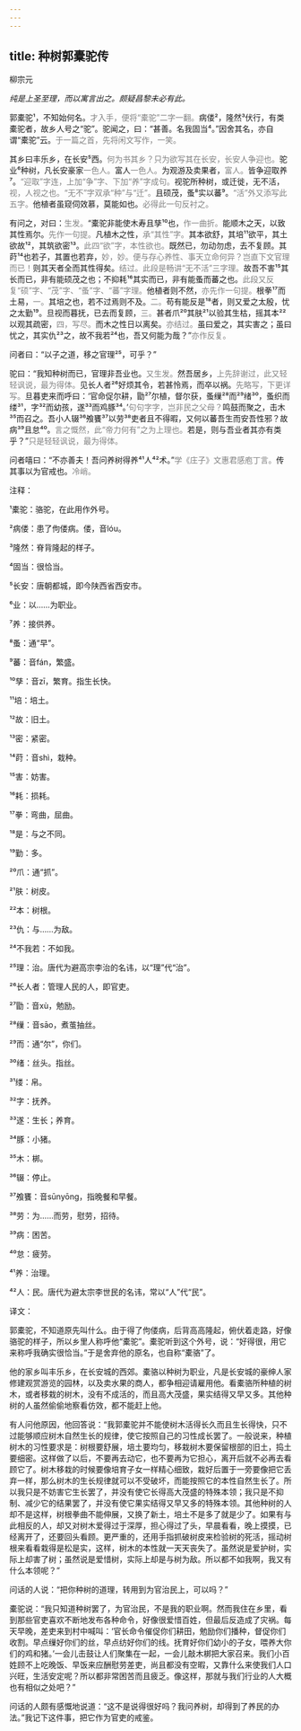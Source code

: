 ```yaml
---
---
---
```

title: 种树郭橐驼传
---




柳宗元





*纯是上圣至理，而以寓言出之。颇疑昌黎未必有此。*





郭橐驼¹，不知始何名。<font color=gray font-size=0.8rem>才入手，便将“橐驼”二字一翻。</font>病偻²，隆然³伏行，有类橐驼者，故乡人号之“驼”。驼闻之，曰：“甚善。名我固当⁴。”因舍其名，亦自谓“橐驼”云。<font color=gray font-size=0.8rem>于一篇之首，先将闲文写作，一笑。</font>

其乡曰丰乐乡，在长安⁵西。<font color=gray font-size=0.8rem>何为书其乡？只为欲写其在长安，长安人争迎也。</font>驼业⁶种树，凡长安豪家<font color=gray font-size=0.8rem>一色人。</font>富人<font color=gray font-size=0.8rem>一色人。</font>为观游及卖果者，<font color=gray font-size=0.8rem>富人。</font>皆争迎取养⁷。<font color=gray font-size=0.8rem>“迎取”字连，上加“争”字、下加“养”字成句。</font>视驼所种树，或迁徙，无不活，<font color=gray font-size=0.8rem>视，人视之也。“无不”字双承“种”与“迁”。</font>且硕茂，蚤⁸实以蕃⁹。<font color=gray font-size=0.8rem>“活”外又添写此五字。</font>他植者虽窥伺效慕，莫能如也。<font color=gray font-size=0.8rem>必得此一句反衬之。</font>

有问之，对曰：<font color=gray font-size=0.8rem>生发。</font>“橐驼非能使木寿且孳¹⁰也，<font color=gray font-size=0.8rem>作一曲折。</font>能顺木之天，以致其性焉尔。<font color=gray font-size=0.8rem>先作一句提。</font>凡植木之性，<font color=gray font-size=0.8rem>承“其性”字。</font>其本欲舒，其培¹¹欲平，其土欲故¹²，其筑欲密¹³。<font color=gray font-size=0.8rem>此四“欲”字，本性欲也。</font>既然已，勿动勿虑，去不复顾。其莳¹⁴也若子，其置也若弃，<font color=gray font-size=0.8rem>妙，妙。便与存心养性、事天立命何异？岂直下文官理而已！</font>则其天者全而其性得矣。<font color=gray font-size=0.8rem>结过。此段是畅讲“无不活”三字理。</font>故吾不害¹⁵其长而已，非有能硕茂之也；不抑耗¹⁶其实而已，非有能蚤而蕃之也。<font color=gray font-size=0.8rem>此段又反复“硕”字、“茂”字、“蚤”字、“蕃”字理。</font>他植者则不然，<font color=gray font-size=0.8rem>亦先作一句提。</font>根拳¹⁷而土易，<font color=gray font-size=0.8rem>一。</font>其培之也，若不过焉则不及。<font color=gray font-size=0.8rem>二。</font>苟有能反是¹⁸者，则又爱之太殷，忧之太勤¹⁹。旦视而暮抚，已去而复顾，<font color=gray font-size=0.8rem>三。</font>甚者爪²⁰其肤²¹以验其生枯，摇其本²²以观其疏密，<font color=gray font-size=0.8rem>四，写尽。</font>而木之性日以离矣。<font color=gray font-size=0.8rem>亦结过。</font>虽曰爱之，其实害之；虽曰忧之，其实仇²³之，故不我若²⁴也，吾又何能为哉？”<font color=gray font-size=0.8rem>亦作反复。</font>

问者曰：“以子之道，移之官理²⁵，可乎？”

驼曰：“我知种树而已，官理非吾业也。<font color=gray font-size=0.8rem>又生发。</font>然吾居乡，<font color=gray font-size=0.8rem>上先辞谢过，此又轻轻讽说，最为得体。</font>见长人者²⁶好烦其令，若甚怜焉，而卒以祸。<font color=gray font-size=0.8rem>先略写，下更详写。</font>旦暮吏来而呼曰：‘官命促尔耕，勖²⁷尔植，督尔获，蚤缫²⁸而²⁹绪³⁰，蚤织而缕³¹，字³²而幼孩，遂³³而鸡豚³⁴。’<font color=gray font-size=0.8rem>句句字字，岂非民之父母？</font>鸣鼓而聚之，击木³⁵而召之。吾小人辍³⁶飧饔³⁷以劳³⁸吏者且不得暇，又何以蕃吾生而安吾性邪？故病³⁹且怠⁴⁰。<font color=gray font-size=0.8rem>言之慨然，此“帝力何有”之为上理也。</font>若是，则与吾业者其亦有类乎？”<font color=gray font-size=0.8rem>只是轻轻讽说，最为得体。</font>

问者嘻曰：“不亦善夫！吾问养树得养⁴¹人⁴²术。”<font color=gray font-size=0.8rem>学《庄子》文惠君感庖丁言。</font>传其事以为官戒也。<font color=gray font-size=0.8rem>冷峭。</font>

注释：

¹橐驼：骆驼，在此用作外号。

²病偻：患了佝偻病。偻，音lóu。

³隆然：脊背隆起的样子。

⁴固当：很恰当。

⁵长安：唐朝都城，即今陕西省西安市。

⁶业：以……为职业。

⁷养：接供养。

⁸蚤：通“早”。

⁹蕃：音fán，繁盛。

¹⁰孳：音zī，繁育。指生长快。

¹¹培：培土。

¹²故：旧土。

¹³密：紧密。

¹⁴莳：音shì，栽种。

¹⁵害：妨害。

¹⁶耗：损耗。

¹⁷拳：弯曲，屈曲。

¹⁸是：与之不同。

¹⁹勤：多。

²⁰爪：通“抓”。

²¹肤：树皮。

²²本：树根。

²³仇：与……为敌。

²⁴不我若：不如我。

²⁵理：治。唐代为避高宗李治的名讳，以“理”代“治”。

²⁶长人者：管理人民的人，即官吏。

²⁷勖：音xù，勉励。

²⁸缫：音sāo，煮茧抽丝。

²⁹而：通“尔”，你们。

³⁰绪：丝头。指丝。

³¹缕：帛。

³²字：抚养。

³³遂：生长；养育。

³⁴豚：小猪。

³⁵木：梆。

³⁶辍：停止。

³⁷飧饔：音sūnyōng，指晚餐和早餐。

³⁸劳：为……而劳，慰劳，招待。

³⁹病：困苦。

⁴⁰怠：疲劳。

⁴¹养：治理。

⁴²人：民。唐代为避太宗李世民的名讳，常以“人”代“民”。

译文：

郭橐驼，不知道原先叫什么。由于得了佝偻病，后背高高隆起，俯伏着走路，好像骆驼的样子，所以乡里人称呼他“橐驼”。橐驼听到这个外号，说：“好得很，用它来称呼我确实很恰当。”于是舍弃他的原名，也自称“橐骆”了。

他的家乡叫丰乐乡，在长安城的西郊。橐骆以种树为职业，凡是长安城的豪绅人家修建观赏游览的园林，以及卖水果的商人，都争相迎请雇用他。看橐骆所种植的树木，或者移栽的树木，没有不成活的，而且高大茂盛，果实结得又早又多。其他种树的人虽然偷偷地察看仿效，都不能赶上他。

有人问他原因，他回答说：“我郭橐驼并不能使树木活得长久而且生长得快，只不过能够顺应树木自然生长的规律，使它按照自己的习性成长罢了。一般说来，种植树木的习性要求是：树根要舒展，培土要均匀，移栽树木要保留根部的旧土，捣土要细密。这样做了以后，不要再去动它，也不要再为它担心，离开后就不必再去看顾它了。树木移栽的时候要像培育子女一样精心细致，栽好后置于一旁要像把它丢弃一样，那么树木的生长规律就可以不受破坏，而能按照它的本性自然生长了。所以我只是不妨害它生长罢了，并没有使它长得高大茂盛的特殊本领；我只是不抑制、减少它的结果罢了，并没有使它果实结得又早又多的特殊本领。其他种树的人却不是这样，树根拳曲不能伸展，又换了新土，培土不是多了就是少了。如果有与此相反的人，却又对树木爱得过于深厚，担心得过了头，早晨看看，晚上摸摸，已经离开了，还要回头看顾。更严重的，还用手指抓破树皮来检验树的死活，摇动树根来看看栽得是松是实，这样，树木的本性就一天天丧失了。虽然说是爱护树，实际上却害了树；虽然说是爱惜树，实际上却是与树为敌。所以都不如我啊，我又有什么本领呢？”

问话的人说：“把你种树的道理，转用到为官治民上，可以吗？”

橐驼说：“我只知道种树罢了，为官治民，不是我的职业啊。然而我住在乡里，看到那些官吏喜欢不断地发布各种命令，好像很爱惜百姓，但最后反造成了灾祸。每天早晚，差吏来到村中喊叫：‘官长命令催促你们耕田，勉励你们播种，督促你们收割。早点缫好你们的丝，早点纺好你们的线。抚育好你们幼小的子女，喂养大你们的鸡和猪。’一会儿击鼓让人们聚集在一起，一会儿敲木梆把大家召来。我们小百姓顾不上吃晚饭、早饭来应酬慰劳差吏，尚且都没有空暇，又靠什么来使我们人口兴旺，生活安定呢？所以都非常困苦而且疲乏。像这样，那就与我们行业的人大概也有相似之处吧？”

问话的人颇有感慨地说道：“这不是说得很好吗？我问养树，却得到了养民的办法。”我记下这件事，把它作为官吏的戒鉴。